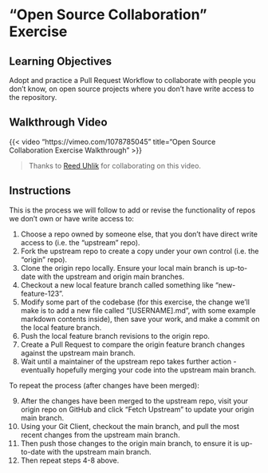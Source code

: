 # "Open Source Collaboration" Exercise

## Learning Objectives

Adopt and practice a Pull Request Workflow to collaborate with people you don't know, on open source projects where you don't have write access to the repository.

## Walkthrough Video

{{< video "https://vimeo.com/1078785045"
    title="Open Source Collaboration Exercise Walkthrough" >}}

> Thanks to [Reed Uhlik](https://www.reeduhlik.com/) for collaborating on this video.


## Instructions

This is the process we will follow to add or revise the functionality of repos we don't own or have write access to:

  1. Choose a repo owned by someone else, that you don't have direct write access to (i.e. the "upstream" repo).
  2. Fork the upstream repo to create a copy under your own control (i.e. the "origin" repo).
  3. Clone the origin repo locally. Ensure your local main branch is up-to-date with the upstream and origin main branches.
  4. Checkout a new local feature branch called something like "new-feature-123".
  5. Modify some part of the codebase (for this exercise, the change we'll make is to add a new file called "[USERNAME].md", with some example markdown contents inside), then save your work, and make a commit on the local feature branch.
  6. Push the local feature branch revisions to the origin repo.
  7. Create a Pull Request to compare the origin feature branch changes against the upstream main branch.
  8. Wait until a maintainer of the upstream repo takes further action - eventually hopefully merging your code into the upstream main branch.

To repeat the process (after changes have been merged):

  9. After the changes have been merged to the upstream repo, visit your origin repo on GitHub and click "Fetch Upstream" to update your origin main branch.
  10. Using your Git Client, checkout the main branch, and pull the most recent changes from the upstream main branch.
  11. Then push those changes to the origin main branch, to ensure it is up-to-date with the upstream main branch.
  12. Then repeat steps 4-8 above.
